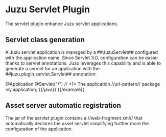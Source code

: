 = Juzu Servlet Plugin =

The servlet plugin enhance Juzu servlet applications.

== Servlet class generation ==

A Juzu servlet application is managed by a ##JuzuServlet## configured with the application name. Since Servlet 3.0,
configuration can be easier thanks to servlet annotations. Juzu leverages this capability and is able to generate a
servlet for an application with the ##juzu.plugin.servlet.Servlet## annotation:

{{example title='Juzu servlet generation'}}
{{java}}
@Application
@Servlet("/") // <1> The application //url-pattern//
package my.application;
{{/java}}
{{/example}}

== Asset server automatic registration ==

The jar of the servlet plugin contains a //web-fragment.xml// that automatically declares the asset servlet simplifying
further more the configuration of the application.
